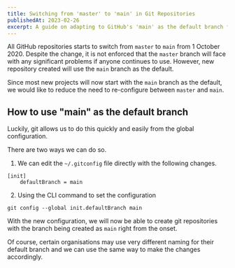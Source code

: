 ```yaml
---
title: Switching from 'master' to 'main' in Git Repositories
publishedAt: 2023-02-26
excerpt: A guide on adapting to GitHub's 'main' as the default branch for new repositories, including steps for global configuration changes.
---
```


All GitHub repositories starts to switch from `master` to `main` from 1 October 2020. Despite the change, it is not enforced that the `master` branch will face with any significant problems if anyone continues to use. However, new repository created will use the `main` branch as the default.

Since most new projects will now start with the `main` branch as the default, we would like to reduce the need to re-configure between `master` and `main`.

## How to use "main" as the default branch

Luckily, git allows us to do this quickly and easily from the global configuration.

There are two ways we can do so.

1. We can edit the `~/.gitconfig` file directly with the following changes.

```shell ~/.gitconfig
[init]
	defaultBranch = main
```

2. Using the CLI command to set the configuration

```shell
git config --global init.defaultBranch main
```

With the new configuration, we will now be able to create git repositories with the branch being created as `main` right from the onset.

Of course, certain organisations may use very different naming for their default branch and we can use the same way to make the changes accordingly.
